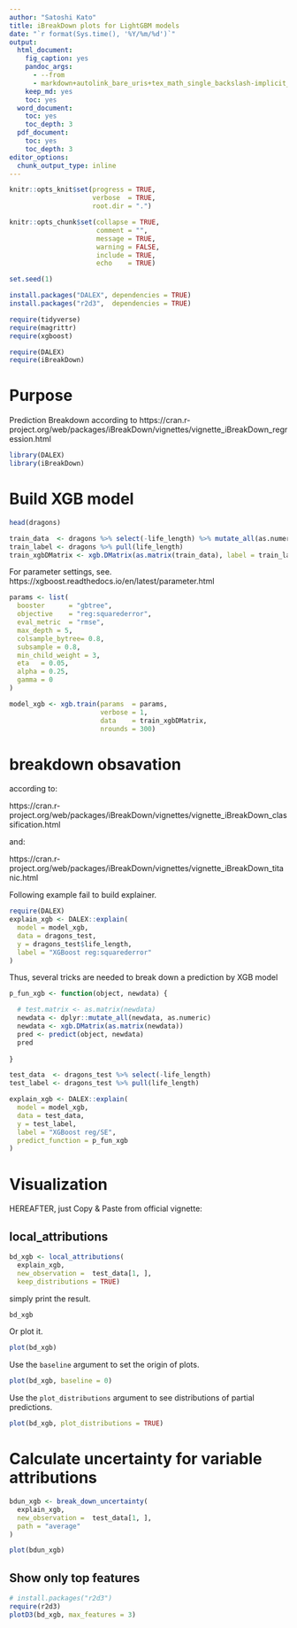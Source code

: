 ```yaml
---
author: "Satoshi Kato"
title: iBreakDown plots for LightGBM models
date: "`r format(Sys.time(), '%Y/%m/%d')`"
output:
  html_document:
    fig_caption: yes
    pandoc_args:
      - --from
      - markdown+autolink_bare_uris+tex_math_single_backslash-implicit_figures
    keep_md: yes
    toc: yes
  word_document:
    toc: yes
    toc_depth: 3
  pdf_document:
    toc: yes
    toc_depth: 3
editor_options: 
  chunk_output_type: inline
---
```


```r
knitr::opts_knit$set(progress = TRUE, 
                     verbose  = TRUE, 
                     root.dir = ".")

knitr::opts_chunk$set(collapse = TRUE, 
                      comment = "", 
                      message = TRUE, 
                      warning = FALSE, 
                      include = TRUE,
                      echo    = TRUE)

set.seed(1)
```

```r
install.packages("DALEX", dependencies = TRUE)
install.packages("r2d3",  dependencies = TRUE)

```

```r
require(tidyverse)
require(magrittr)
require(xgboost)

require(DALEX)
require(iBreakDown)

```

# Purpose 

Prediction Breakdown according to https://cran.r-project.org/web/packages/iBreakDown/vignettes/vignette_iBreakDown_regression.html


```r
library(DALEX)
library(iBreakDown)

```

# Build XGB model

```r
head(dragons)

train_data  <- dragons %>% select(-life_length) %>% mutate_all(as.numeric)
train_label <- dragons %>% pull(life_length)
train_xgbDMatrix <- xgb.DMatrix(as.matrix(train_data), label = train_label)

```

For parameter settings, see. https://xgboost.readthedocs.io/en/latest/parameter.html 

```r
params <- list(
  booster      = "gbtree",
  objective    = "reg:squarederror",
  eval_metric  = "rmse",
  max_depth = 5,
  colsample_bytree= 0.8,
  subsample = 0.8,
  min_child_weight = 3,
  eta   = 0.05,
  alpha = 0.25,
  gamma = 0
) 

```

```r
model_xgb <- xgb.train(params  = params, 
                       verbose = 1,
                       data    = train_xgbDMatrix,
                       nrounds = 300)

```

# breakdown obsavation

according to:

https://cran.r-project.org/web/packages/iBreakDown/vignettes/vignette_iBreakDown_classification.html

and:

https://cran.r-project.org/web/packages/iBreakDown/vignettes/vignette_iBreakDown_titanic.html



Following example fail to build explainer.

```r
require(DALEX)
explain_xgb <- DALEX::explain(
  model = model_xgb, 
  data = dragons_test,
  y = dragons_test$life_length,
  label = "XGBoost reg:squarederror"
)

```

Thus, several tricks are needed to break down a prediction by XGB model


```r
p_fun_xgb <- function(object, newdata) {

  # test.matrix <- as.matrix(newdata)
  newdata <- dplyr::mutate_all(newdata, as.numeric)
  newdata <- xgb.DMatrix(as.matrix(newdata))
  pred <- predict(object, newdata)
  pred
  
}
```

```r
test_data  <- dragons_test %>% select(-life_length)
test_label <- dragons_test %>% pull(life_length)

```

```r
explain_xgb <- DALEX::explain(
  model = model_xgb, 
  data = test_data,
  y = test_label,
  label = "XGBoost reg/SE",
  predict_function = p_fun_xgb
)

```


# Visualization

HEREAFTER, just Copy & Paste from official vignette:

## local_attributions

```r
bd_xgb <- local_attributions(
  explain_xgb,
  new_observation =  test_data[1, ],
  keep_distributions = TRUE)

```


simply print the result.

```r
bd_xgb

```

Or plot it.

```r
plot(bd_xgb)

```

Use the `baseline` argument to set the origin of plots.

```r
plot(bd_xgb, baseline = 0)

```


Use the `plot_distributions` argument to see distributions of partial predictions.

```r
plot(bd_xgb, plot_distributions = TRUE)

```

# Calculate uncertainty for variable attributions

```r
bdun_xgb <- break_down_uncertainty(
  explain_xgb,
  new_observation =  test_data[1, ],
  path = "average"
)

```

```r
plot(bdun_xgb)

```

## Show only top features

```r
# install.packages("r2d3")
require(r2d3)
plotD3(bd_xgb, max_features = 3)

```

